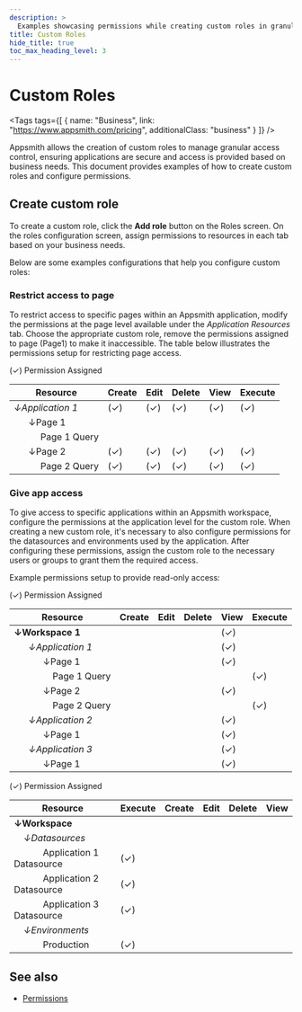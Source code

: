```yaml
---
description: >
  Examples showcasing permissions while creating custom roles in granular access control.
title: Custom Roles
hide_title: true
toc_max_heading_level: 3
---
```



<!-- vale off -->

<div className="tag-wrapper">
 <h1>Custom Roles</h1>

<Tags
tags={[
  { name: "Business", link: "https://www.appsmith.com/pricing", additionalClass: "business" }
]}
/>

</div>

<!-- vale on -->

Appsmith allows the creation of custom roles to manage granular access control, ensuring applications are secure and access is provided based on business needs. This document provides examples of how to create custom roles and configure permissions. 

## Create custom role

To create a custom role, click the **Add role** button on the Roles screen. On the roles configuration screen, assign permissions to resources in each tab based on your business needs.

 <ZoomImage
    src="/img/GAC-Create-Custom-Roles-Add-Role-button.png" 
    alt="Click the Add role button to create a custom role"
    caption="Click the Add role button to create a custom role"
  />

Below are some examples configurations that help you configure custom roles:

### Restrict access to page

To restrict access to specific pages within an Appsmith application, modify the permissions at the page level available under the _Application Resources_ tab. Choose the appropriate custom role, remove the permissions assigned to page (Page1) to make it inaccessible. The table below illustrates the permissions setup for restricting page access.

<Tabs queryString="gac-resource">
  <TabItem label="Application Resources" value="application-resources">
    <p className="permission-footnote">
        <span style={{color: 'green', fontWeight: 'bold'}}><span style={{color: 'green', fontWeight: 'bold', fontSize: '16px'}}>(✓)</span></span> Permission Assigned
    </p>
    <table className="permissions-table" style={{ width: '100%', display: 'table' }}>
      <thead>
        <tr>
          <th>Resource</th>
          <th>Create</th>
          <th>Edit</th>
          <th>Delete</th>
          <th>View</th>
          <th>Execute</th>
        </tr>
      </thead>
      <tbody>
        <tr>
          <td><i>↓Application 1</i></td>
          <td><span style={{color: 'green', fontWeight: 'bold', fontSize: '16px'}}><span style={{color: 'green', fontWeight: 'bold', fontSize: '16px'}}>(✓)</span></span></td>
          <td><span style={{color: 'green', fontWeight: 'bold', fontSize: '16px'}}>(✓)</span></td>
          <td><span style={{color: 'green', fontWeight: 'bold', fontSize: '16px'}}>(✓)</span></td>
          <td><span style={{color: 'green', fontWeight: 'bold', fontSize: '16px'}}>(✓)</span></td>
          <td><span style={{color: 'green', fontWeight: 'bold', fontSize: '16px'}}>(✓)</span></td>
        </tr>
        <tr>
          <td>&nbsp;&nbsp;&nbsp;&nbsp;&nbsp;&nbsp;↓Page 1</td>
          <td></td>
          <td></td>
          <td></td>
          <td></td>
          <td></td>
        </tr>
        <tr>
          <td>&nbsp;&nbsp;&nbsp;&nbsp;&nbsp;&nbsp;&nbsp;&nbsp;&nbsp;&nbsp;&nbsp;Page 1 Query</td>
          <td></td>
          <td></td>
          <td></td>
          <td></td>
          <td></td>
        </tr>
        <tr>
          <td>&nbsp;&nbsp;&nbsp;&nbsp;&nbsp;&nbsp;↓Page 2</td>
          <td><span style={{color: 'green', fontWeight: 'bold', fontSize: '16px'}}>(✓)</span></td>
          <td><span style={{color: 'green', fontWeight: 'bold', fontSize: '16px'}}>(✓)</span></td>
          <td><span style={{color: 'green', fontWeight: 'bold', fontSize: '16px'}}>(✓)</span></td>
          <td><span style={{color: 'green', fontWeight: 'bold', fontSize: '16px'}}>(✓)</span></td>
          <td><span style={{color: 'green', fontWeight: 'bold', fontSize: '16px'}}>(✓)</span></td>
        </tr>
        <tr>
          <td>&nbsp;&nbsp;&nbsp;&nbsp;&nbsp;&nbsp;&nbsp;&nbsp;&nbsp;&nbsp;&nbsp;Page 2 Query</td>
          <td><span style={{color: 'green', fontWeight: 'bold', fontSize: '16px'}}>(✓)</span></td>
          <td><span style={{color: 'green', fontWeight: 'bold', fontSize: '16px'}}>(✓)</span></td>
          <td><span style={{color: 'green', fontWeight: 'bold', fontSize: '16px'}}>(✓)</span></td>
          <td><span style={{color: 'green', fontWeight: 'bold', fontSize: '16px'}}>(✓)</span></td>
          <td><span style={{color: 'green', fontWeight: 'bold', fontSize: '16px'}}>(✓)</span></td>
        </tr>
      </tbody>
    </table>
  </TabItem>
</Tabs>

### Give app access

To give access to specific applications within an Appsmith workspace, configure the permissions at the application level for the custom role. When creating a new custom role, it's necessary to also configure permissions for the datasources and environments used by the application. After configuring these permissions, assign the custom role to the necessary users or groups to grant them the required access.

Example permissions setup to provide read-only access:

<Tabs queryString="gac-resource">
  <TabItem label="Application Resources" value="application-resources">
    <p className="permission-footnote"><span style={{color: 'green', fontWeight: 'bold', fontSize: '16px'}}>(✓)</span> Permission Assigned</p>
    <table className="permissions-table" style={{ width: '100%', display: 'table', marginLeft: '2px' }}>
      <thead>
        <tr>
          <th>Resource</th>
          <th>Create</th>
          <th>Edit</th>
          <th>Delete</th>
          <th>View</th>
          <th>Execute</th>
        </tr>
      </thead>
      <tbody>
        <tr>
          <td><b>↓Workspace 1</b></td>
          <td></td>
          <td></td>
          <td></td>
          <td><span style={{color: 'green', fontWeight: 'bold', fontSize: '16px'}}>(✓)</span></td>
          <td></td>
        </tr>
        <tr>
          <td><i>&nbsp;&nbsp;&nbsp;&nbsp;&nbsp;&nbsp;↓Application 1</i></td>
          <td></td>
          <td></td>
          <td></td>
          <td><span style={{color: 'green', fontWeight: 'bold', fontSize: '16px'}}>(✓)</span></td>
          <td></td>
        </tr>
        <tr>
          <td>&nbsp;&nbsp;&nbsp;&nbsp;&nbsp;&nbsp;&nbsp;&nbsp;&nbsp;&nbsp;&nbsp;&nbsp;↓Page 1</td>
          <td></td>
          <td></td>
          <td></td>
          <td><span style={{color: 'green', fontWeight: 'bold', fontSize: '16px'}}>(✓)</span></td>
          <td></td>
        </tr>
        <tr>
          <td>&nbsp;&nbsp;&nbsp;&nbsp;&nbsp;&nbsp;&nbsp;&nbsp;&nbsp;&nbsp;&nbsp;&nbsp;&nbsp;&nbsp;&nbsp;&nbsp;Page 1 Query</td>
          <td></td>
          <td></td>
          <td></td>
          <td></td>
          <td><span style={{color: 'green', fontWeight: 'bold', fontSize: '16px'}}>(✓)</span></td>
        </tr>
        <tr>
          <td>&nbsp;&nbsp;&nbsp;&nbsp;&nbsp;&nbsp;&nbsp;&nbsp;&nbsp;&nbsp;&nbsp;&nbsp;↓Page 2</td>
          <td></td>
          <td></td>
          <td></td>
          <td><span style={{color: 'green', fontWeight: 'bold', fontSize: '16px'}}>(✓)</span></td>
          <td></td>
        </tr>
        <tr>
          <td>&nbsp;&nbsp;&nbsp;&nbsp;&nbsp;&nbsp;&nbsp;&nbsp;&nbsp;&nbsp;&nbsp;&nbsp;&nbsp;&nbsp;&nbsp;&nbsp;Page 2 Query</td>
          <td></td>
          <td></td>
          <td></td>
          <td></td>
          <td><span style={{color: 'green', fontWeight: 'bold', fontSize: '16px'}}>(✓)</span></td>
        </tr>
         <tr>
          <td><i>&nbsp;&nbsp;&nbsp;&nbsp;&nbsp;&nbsp;↓Application 2</i></td>
          <td></td>
          <td></td>
          <td></td>
          <td><span style={{color: 'green', fontWeight: 'bold', fontSize: '16px'}}>(✓)</span></td>
          <td></td>
        </tr>
        <tr>
          <td>&nbsp;&nbsp;&nbsp;&nbsp;&nbsp;&nbsp;&nbsp;&nbsp;&nbsp;&nbsp;&nbsp;&nbsp;↓Page 1</td>
          <td></td>
          <td></td>
          <td></td>
          <td><span style={{color: 'green', fontWeight: 'bold', fontSize: '16px'}}>(✓)</span></td>
          <td></td>
        </tr>
        <tr>
          <td><i>&nbsp;&nbsp;&nbsp;&nbsp;&nbsp;&nbsp;↓Application 3</i></td>
          <td></td> 
          <td></td>
          <td></td>
          <td><span style={{color: 'green', fontWeight: 'bold', fontSize: '16px'}}>(✓)</span></td>
          <td></td>
        </tr>
        <tr>
          <td>&nbsp;&nbsp;&nbsp;&nbsp;&nbsp;&nbsp;&nbsp;&nbsp;&nbsp;&nbsp;&nbsp;&nbsp;↓Page 1</td>
          <td></td>
          <td></td>
          <td></td>
          <td><span style={{color: 'green', fontWeight: 'bold', fontSize: '16px'}}>(✓)</span></td>
          <td></td>
        </tr>
      </tbody>
    </table>
  </TabItem>
  <TabItem label="Datasources & Environments" value="datasources-and-environments">
    <p className="permission-footnote"><span style={{color: 'green', fontWeight: 'bold', fontSize: '16px'}}>(✓)</span> Permission Assigned</p>
    <table className="permissions-table" style={{ width: '100%', display: 'table', marginLeft: '2px' }}>
      <thead>
        <tr>
          <th>Resource</th>
          <th>Execute</th>
          <th>Create</th>
          <th>Edit</th>
          <th>Delete</th>
          <th>View</th>
        </tr>
      </thead>
      <tbody>
        <tr>
          <td><b>↓Workspace</b></td>
          <td></td>
          <td></td>
          <td></td>
          <td></td>
          <td></td>
        </tr>
        <tr>
          <td><i>&nbsp;&nbsp;&nbsp;&nbsp;↓Datasources</i></td>
          <td></td>
          <td></td>
          <td></td>
          <td></td>
          <td></td>
        </tr>
        <tr>
          <td>&nbsp;&nbsp;&nbsp;&nbsp;&nbsp;&nbsp;&nbsp;&nbsp;&nbsp;&nbsp;&nbsp;&nbsp;Application 1 Datasource</td>
          <td><span style={{color: 'green', fontWeight: 'bold', fontSize: '16px'}}>(✓)</span></td>
          <td></td>
          <td></td>
          <td></td>
          <td></td>
        </tr>
        <tr>
          <td>&nbsp;&nbsp;&nbsp;&nbsp;&nbsp;&nbsp;&nbsp;&nbsp;&nbsp;&nbsp;&nbsp;&nbsp;Application 2 Datasource</td>
          <td><span style={{color: 'green', fontWeight: 'bold', fontSize: '16px'}}>(✓)</span></td>
          <td></td>
          <td></td>
          <td></td>
          <td></td>
        </tr>
        <tr>
          <td>&nbsp;&nbsp;&nbsp;&nbsp;&nbsp;&nbsp;&nbsp;&nbsp;&nbsp;&nbsp;&nbsp;&nbsp;Application 3 Datasource</td>
          <td><span style={{color: 'green', fontWeight: 'bold', fontSize: '16px'}}>(✓)</span></td>
          <td></td>
          <td></td>
          <td></td>
          <td></td>
        </tr>
        <tr>
          <td><i>&nbsp;&nbsp;&nbsp;&nbsp;↓Environments</i></td>
          <td></td>
          <td></td>
          <td></td>
          <td></td>
          <td></td>
        </tr>
        <tr>
          <td>&nbsp;&nbsp;&nbsp;&nbsp;&nbsp;&nbsp;&nbsp;&nbsp;&nbsp;&nbsp;&nbsp;&nbsp;Production</td>
          <td><span style={{color: 'green', fontWeight: 'bold', fontSize: '16px'}}>(✓)</span></td>
          <td></td>
          <td></td>
          <td></td>
          <td></td>
        </tr>
      </tbody>
    </table>
  </TabItem>
</Tabs>

## See also

* [Permissions](/advanced-concepts/granular-access-control/reference/permissions)

